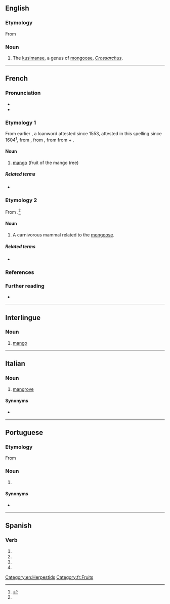 {{also|mangué}}
==English==
{{rfi|en}}
{{wikispecies|Crossarchus}}

===Etymology===
From {{etyl|fr|en}} {{m|fr|manger}}

===Noun===
{{en-noun}}

# The [[kusimanse]], a genus of [[mongoose]], ''[[Crossarchus]]''.

[[Category:en:Herpestids]]

----

==French==
{{wikipedia|lang=fr}}

===Pronunciation===
* {{fr-IPA}}
* {{audio|Fr-mangue.ogg|mangue|lang=fr}}

===Etymology 1===
From earlier {{m|fr|manga}}, a loanword attested since 1553, attested in this spelling since 1604<ref name="TLFi">{{R:TLFi}}</ref>, from {{etyl|pt|fr}} {{m|pt|manga}}, from {{etyl|ms|fr}} {{m|ms|mangga}}, from {{etyl|ta|fr}} {{m|ta|மாங்காய்|sc=Taml}} from {{m|ta|மா||mango species}} + {{m|ta|காய்||unripe fruit}}.

====Noun====
{{fr-noun|f}}

# [[mango]] (fruit of the mango tree)

=====Related terms=====
* {{l|fr|manguier}}

===Etymology 2===
From {{m|fr|mangouste||mongoose}}.<ref name="TLFi"/>

====Noun====
{{fr-noun|f}}

# A carnivorous mammal related to the [[mongoose]].

=====Related terms=====
* {{l|fr|mangouste}}

===References===
<references/>

===Further reading===
* {{R:TLFi}}

[[Category:fr:Fruits]]

----

==Interlingue==

===Noun===
{{head|ie|noun}}

# [[mango]]

----

==Italian==

===Noun===
{{it-noun|m}}

# [[mangrove]]

====Synonyms====
* {{l|it|mangrovia}}

----

==Portuguese==
===Etymology===
From {{der|pt|es|mangle}}
===Noun===
{{pt-noun|m}}

# {{l|en|mangrove}} {{gloss|tropical habitat of trees or shrubs that grow in shallow coastal water}}

====Synonyms====
* {{l|pt|manguezal}}

----

==Spanish==

===Verb===
{{head|es|verb form}}

# {{es-verb form of|ending=ar|mood=imperative|pers=2|formal=yes|number=singular|mangar}}
# {{es-verb form of|ending=ar|mood=subjunctive|tense=present|pers=1|number=singular|mangar}}
# {{es-verb form of|ending=ar|mood=subjunctive|tense=present|pers=2|formal=yes|number=singular|mangar}}
# {{es-verb form of|ending=ar|mood=subjunctive|tense=present|pers=3|number=singular|mangar}}